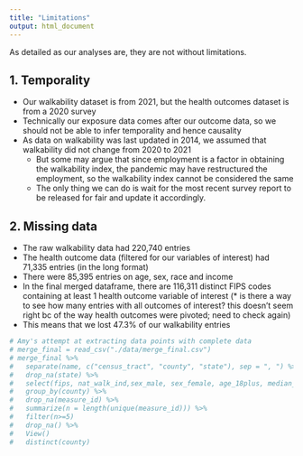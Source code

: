```yaml
---
title: "Limitations"
output: html_document
---
```


As detailed as our analyses are, they are not without limitations. 

## 1. Temporality

* Our walkability dataset is from 2021, but the health outcomes dataset is from a 2020 survey
* Technically our exposure data comes after our outcome data, so we should not be able to infer temporality and hence causality
* As data on walkability was last updated in 2014, we assumed that walkability did not change from 2020 to 2021
  * But some may argue that since employment is a factor in obtaining the walkability index, the pandemic may have restructured the employment, so the walkability index cannot be considered the same 
  * The only thing we can do is wait for the most recent survey report to be released for fair and update it accordingly.
  
## 2. Missing data

* The raw walkability data had 220,740 entries
* The health outcome data (filtered for our variables of interest) had 71,335 entries (in the long format)
* There were 85,395 entries on age, sex, race and income
* In the final merged dataframe, there are 116,311 distinct FIPS codes containing at least 1 health outcome variable of interest (* is there a way to see how many entries with all outcomes of interest? this doesn't seem right bc of the way health outcomes were pivoted; need to check again)
* This means that we lost 47.3% of our walkability entries

```r
# Amy's attempt at extracting data points with complete data
# merge_final = read_csv("./data/merge_final.csv")
# merge_final %>% 
#   separate(name, c("census_tract", "county", "state"), sep = ", ") %>% 
#   drop_na(state) %>% 
#   select(fips, nat_walk_ind,sex_male, sex_female, age_18plus, median_income, percent_race, measure_id, data_value, county) %>% 
#   group_by(county) %>% 
#   drop_na(measure_id) %>% 
#   summarize(n = length(unique(measure_id))) %>% 
#   filter(n>=5)
#   drop_na() %>% 
#   View()
#   distinct(county)
```

